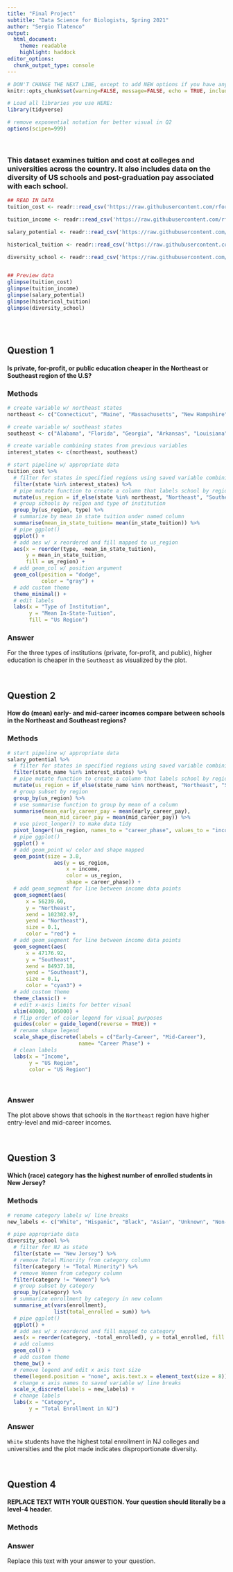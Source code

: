 ```yaml
---
title: "Final Project"
subtitle: "Data Science for Biologists, Spring 2021"
author: "Sergio Tlatenco"
output: 
  html_document: 
    theme: readable
    highlight: haddock
editor_options: 
  chunk_output_type: console
---
```


```r
# DON'T CHANGE THE NEXT LINE, except to add NEW options if you have any.
knitr::opts_chunk$set(warning=FALSE, message=FALSE, echo = TRUE, include = TRUE)

# Load all libraries you use HERE:
library(tidyverse)

# remove exponential notation for better visual in Q2
options(scipen=999)

```

<br>

### This dataset examines tuition and cost at colleges and universities across the country. It also includes data on the diversity of US schools and post-graduation pay associated with each school.

```r

## READ IN DATA
tuition_cost <- readr::read_csv('https://raw.githubusercontent.com/rfordatascience/tidytuesday/master/data/2020/2020-03-10/tuition_cost.csv')

tuition_income <- readr::read_csv('https://raw.githubusercontent.com/rfordatascience/tidytuesday/master/data/2020/2020-03-10/tuition_income.csv') 

salary_potential <- readr::read_csv('https://raw.githubusercontent.com/rfordatascience/tidytuesday/master/data/2020/2020-03-10/salary_potential.csv')

historical_tuition <- readr::read_csv('https://raw.githubusercontent.com/rfordatascience/tidytuesday/master/data/2020/2020-03-10/historical_tuition.csv')

diversity_school <- readr::read_csv('https://raw.githubusercontent.com/rfordatascience/tidytuesday/master/data/2020/2020-03-10/diversity_school.csv') 


## Preview data
glimpse(tuition_cost)
glimpse(tuition_income)
glimpse(salary_potential)
glimpse(historical_tuition)
glimpse(diversity_school)


```

<br><br>

## Question 1

#### Is private, for-profit, or public education cheaper in the Northeast or Southeast region of the U.S?

### Methods

```r

# create variable w/ northeast states
northeast <- c("Connecticut", "Maine", "Massachusetts", "New Hampshire", "New Jersey", "New York", "Pennsylvania", "Rhode Island", "Vermont")

# create variable w/ southeast states
southeast <- c("Alabama", "Florida", "Georgia", "Arkansas", "Louisiana", "Mississippi", "North Carolina", "South Carolina", "Tennessee")

# create variable combining states from previous variables
interest_states <- c(northeast, southeast)

# start pipeline w/ appropriate data
tuition_cost %>%
  # filter for states in specified regions using saved variable combining vectors
  filter(state %in% interest_states) %>%
  # pipe mutate function to create a column that labels school by region
  mutate(us_region = if_else(state %in% northeast, "Northeast", "Southeast")) %>%
  # group schools by reigon and type of institution
  group_by(us_region, type) %>%
  # summarize by mean in state tuition under named column
  summarise(mean_in_state_tuition= mean(in_state_tuition)) %>%
  # pipe ggplot() 
  ggplot() +
  # add aes w/ x reordered and fill mapped to us_region
  aes(x = reorder(type, -mean_in_state_tuition), 
      y = mean_in_state_tuition, 
      fill = us_region) +
  # add geom_col w/ position argument
  geom_col(position = "dodge", 
           color = "gray") + 
  # add custom theme
  theme_minimal() + 
  # edit labels
  labs(x = "Type of Institution",
       y = "Mean In-State-Tuition",
       fill = "Us Region")

```


### Answer

For the three types of institutions (private, for-profit, and public), higher education is cheaper in the `Southeast` as visualized by the plot.  


<br>

## Question 2

#### How do (mean) early- and mid-career incomes compare between schools in the Northeast and Southeast regions?

### Methods

```r

# start pipeline w/ appropriate data
salary_potential %>%
  # filter for states in specified regions using saved variable combining vectors
  filter(state_name %in% interest_states) %>%
  # pipe mutate function to create a column that labels school by region
  mutate(us_region = if_else(state_name %in% northeast, "Northeast", "Southeast")) %>%
  # group subset by region
  group_by(us_region) %>%
  # use summarise function to group by mean of a column
  summarise(mean_early_career_pay = mean(early_career_pay), 
            mean_mid_career_pay = mean(mid_career_pay)) %>%
  # use pivot_longer() to make data tidy
  pivot_longer(!us_region, names_to = "career_phase", values_to = "income") %>% 
  # pipe ggplot()
  ggplot() + 
  # add geom_point w/ color and shape mapped
  geom_point(size = 3.8, 
               aes(y = us_region, 
                   x = income, 
                   color = us_region, 
                   shape = career_phase)) +
  # add geom_segment for line between income data points
  geom_segment(aes(
      x = 56239.60, 
      y = "Northeast", 
      xend = 102302.97,
      yend = "Northeast"), 
      size = 0.1, 
      color = "red") +
  # add geom_segment for line between income data points
  geom_segment(aes(
      x = 47176.92, 
      y = "Southeast", 
      xend = 84937.18,
      yend = "Southeast"), 
      size = 0.1, 
      color = "cyan3") +
  # add custom theme
  theme_classic() +
  # edit x-axis limits for better visual
  xlim(40000, 105000) + 
  # flip order of color legend for visual purposes
  guides(color = guide_legend(reverse = TRUE)) +
  # rename shape legend
  scale_shape_discrete(labels = c("Early-Career", "Mid-Career"), 
                       name= "Career Phase") +
  # clean labels
  labs(x = "Income", 
       y = "US Region",
       color = "US Region") 
  
  

```


### Answer

The plot above shows that schools in the `Northeast` region have higher entry-level and mid-career incomes. 

<br>


## Question 3

#### Which (race) category has the highest number of enrolled students in New Jersey?

### Methods

```r

# rename category labels w/ line breaks
new_labels <- c("White", "Hispanic", "Black", "Asian", "Unknown", "Non-Resident\nForeign", "Two or\n More Races", "Native Hawaiian/\nPacific Islander", "American Indian/\nAlaska Native")

# pipe appropriate data
diversity_school %>%
  # filter for NJ as state
  filter(state == "New Jersey") %>%
  # remove Total Minority from category column
  filter(category != "Total Minority") %>%
  # remove Women from category column
  filter(category != "Women") %>%
  # group subset by category
  group_by(category) %>%    
  # summarize enrollment by category in new column
  summarise_at(vars(enrollment),              
               list(total_enrolled = sum)) %>%
  # pipe ggplot()
  ggplot() + 
  # add aes w/ x reordered and fill mapped to category 
  aes(x = reorder(category, -total_enrolled), y = total_enrolled, fill = category) +
  # add columns
  geom_col() +
  # add custom theme
  theme_bw() + 
  # remove legend and edit x axis text size
  theme(legend.position = "none", axis.text.x = element_text(size = 8)) + 
  # change x axis names to saved variable w/ line breaks 
  scale_x_discrete(labels = new_labels) +
  # change labels
  labs(x = "Category", 
       y = "Total Enrollment in NJ")

```



### Answer

`White` students have the highest total enrollment in NJ colleges and universities and the plot made indicates disproportionate diversity. 


<br>

## Question 4

#### REPLACE TEXT WITH YOUR QUESTION. Your question should literally be a level-4 header.

### Methods

### Answer

Replace this text with your answer to your question.
